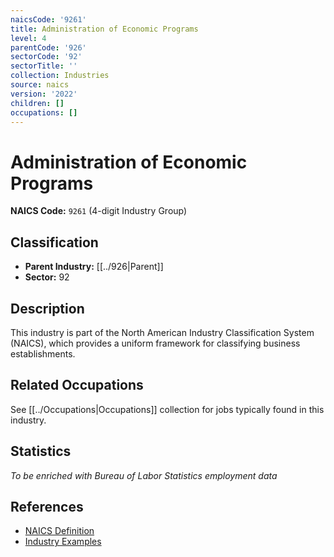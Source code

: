 ```yaml
---
naicsCode: '9261'
title: Administration of Economic Programs
level: 4
parentCode: '926'
sectorCode: '92'
sectorTitle: ''
collection: Industries
source: naics
version: '2022'
children: []
occupations: []
---
```

# Administration of Economic Programs

**NAICS Code:** `9261` (4-digit Industry Group)

## Classification

- **Parent Industry:** [[../926|Parent]]
- **Sector:** 92

## Description

This industry is part of the North American Industry Classification System (NAICS), which provides a uniform framework for classifying business establishments.

## Related Occupations

See [[../Occupations|Occupations]] collection for jobs typically found in this industry.

## Statistics

*To be enriched with Bureau of Labor Statistics employment data*

## References

- [NAICS Definition](https://www.census.gov/naics/)
- [Industry Examples](https://www.census.gov/naics/2022NAICS/)
